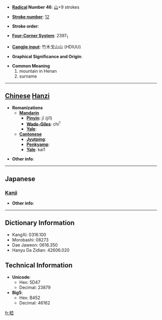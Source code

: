 * '''[[Wiktionary:Chinese radical index| Radical]] Number 46''': [[Wiktionary:Chinese radical index 山|山]]+9 strokes

* '''[[Wiktionary:Chinese total strokes index|Stroke number]]''': [[Wiktionary:Chinese total strokes index 12|12]]

* '''Stroke order''': 

* '''[[Wiktionary:Chinese four corner index|Four-Corner System]]''': 2397<sub>1</sub>

* '''[[Wiktionary:Chinese Cangjie index|Cangjie input]]''': 竹木戈山山 (HDIUU)

* '''Graphical Significance and Origin''': 

* '''Common Meaning'''
*#mountain in Henan
*# surname


----

== [[Chinese]] [[Hanzi]] ==

* '''Romanizations'''
** '''[[Mandarin]]'''
*** '''[[Pinyin]]''': jī (ji1)
*** '''[[Wade-Giles]]''': chi<sup>1</sup>
*** '''[[Yale]]''': 
** '''[[Cantonese]]'''
*** '''[[Jyutping]]''':
*** '''[[Penkyamp]]''': 
*** '''[[Yale]]''': kai1

* '''Other info''': 

----

==Japanese==
===[[Kanji]]===
{{kanji|on readings=[[けい]] (kei), [[げい]] (gei)|kun readings=}}

* '''Other info''':  

----

== Dictionary Information ==

* KangXi: 0316.100
* Morobashi: 08273
* Dae Jaweon: 0616.350
* Hanyu Da Zidian: 42606.020

== Technical Information ==

* '''Unicode''':
** Hex: 5D47
** Decimal: 23879
* '''Big5''':
** Hex: B452
** Decimal: 46162

[[fr:嵇]]